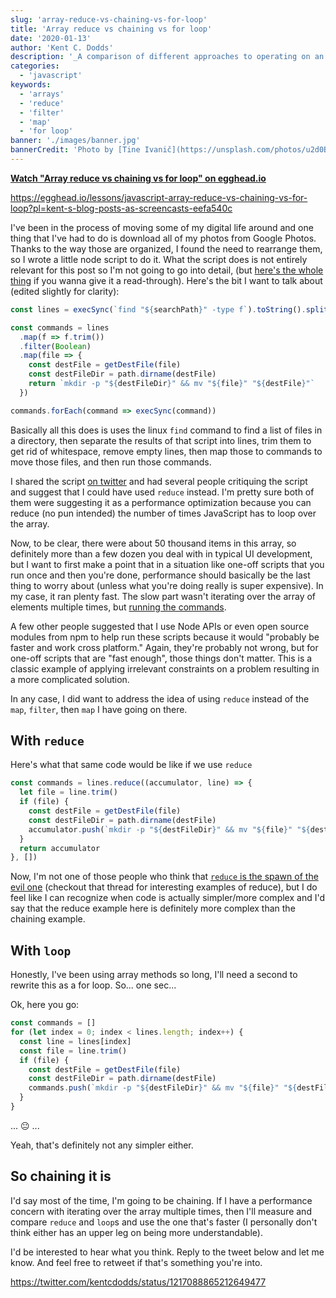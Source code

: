 ```yaml
---
slug: 'array-reduce-vs-chaining-vs-for-loop'
title: 'Array reduce vs chaining vs for loop'
date: '2020-01-13'
author: 'Kent C. Dodds'
description: '_A comparison of different approaches to operating on an array_'
categories:
  - 'javascript'
keywords:
  - 'arrays'
  - 'reduce'
  - 'filter'
  - 'map'
  - 'for loop'
banner: './images/banner.jpg'
bannerCredit: 'Photo by [Tine Ivanič](https://unsplash.com/photos/u2d0BPZFXOY)'
---
```


**[Watch "Array reduce vs chaining vs for loop" on egghead.io](https://egghead.io/lessons/javascript-array-reduce-vs-chaining-vs-for-loop?pl=kent-s-blog-posts-as-screencasts-eefa540c)**

https://egghead.io/lessons/javascript-array-reduce-vs-chaining-vs-for-loop?pl=kent-s-blog-posts-as-screencasts-eefa540c

I've been in the process of moving some of my digital life around and one thing
that I've had to do is download all of my photos from Google Photos. Thanks to
the way those are organized, I found the need to rearrange them, so I wrote a
little node script to do it. What the script does is not entirely relevant for
this post so I'm not going to go into detail, (but
[here's the whole thing](https://gist.github.com/kentcdodds/59daa81d46ba51b926a6a2f044aa5ad6)
if you wanna give it a read-through). Here's the bit I want to talk about
(edited slightly for clarity):

```javascript
const lines = execSync(`find "${searchPath}" -type f`).toString().split('\n')

const commands = lines
  .map(f => f.trim())
  .filter(Boolean)
  .map(file => {
    const destFile = getDestFile(file)
    const destFileDir = path.dirname(destFile)
    return `mkdir -p "${destFileDir}" && mv "${file}" "${destFile}"`
  })

commands.forEach(command => execSync(command))
```

Basically all this does is uses the linux `find` command to find a list of files
in a directory, then separate the results of that script into lines, trim them
to get rid of whitespace, remove empty lines, then map those to commands to move
those files, and then run those commands.

I shared the script
[on twitter](https://twitter.com/kentcdodds/status/1215785900413599744) and had
several people critiquing the script and suggest that I could have used `reduce`
instead. I'm pretty sure both of them were suggesting it as a performance
optimization because you can reduce (no pun intended) the number of times
JavaScript has to loop over the array.

Now, to be clear, there were about 50 thousand items in this array, so
definitely more than a few dozen you deal with in typical UI development, but I
want to first make a point that in a situation like one-off scripts that you run
once and then you're done, performance should basically be the last thing to
worry about (unless what you're doing really is super expensive). In my case, it
ran plenty fast. The slow part wasn't iterating over the array of elements
multiple times, but
[running the commands](https://twitter.com/kentcdodds/status/1215810104261369856).

A few other people suggested that I use Node APIs or even open source modules
from npm to help run these scripts because it would "probably be faster and work
cross platform." Again, they're probably not wrong, but for one-off scripts that
are "fast enough", those things don't matter. This is a classic example of
applying irrelevant constraints on a problem resulting in a more complicated
solution.

In any case, I did want to address the idea of using `reduce` instead of the
`map`, `filter`, then `map` I have going on there.

## With `reduce`

Here's what that same code would be like if we use `reduce`

```javascript
const commands = lines.reduce((accumulator, line) => {
  let file = line.trim()
  if (file) {
    const destFile = getDestFile(file)
    const destFileDir = path.dirname(destFile)
    accumulator.push(`mkdir -p "${destFileDir}" && mv "${file}" "${destFile}"`)
  }
  return accumulator
}, [])
```

Now, I'm not one of those people who think that
[`reduce` is the spawn of the evil one](https://twitter.com/jaffathecake/status/1213077702300852224)
(checkout that thread for interesting examples of reduce), but I do feel like I
can recognize when code is actually simpler/more complex and I'd say that the
reduce example here is definitely more complex than the chaining example.

## With `loop`

Honestly, I've been using array methods so long, I'll need a second to rewrite
this as a for loop. So... one sec...

Ok, here you go:

```javascript
const commands = []
for (let index = 0; index < lines.length; index++) {
  const line = lines[index]
  const file = line.trim()
  if (file) {
    const destFile = getDestFile(file)
    const destFileDir = path.dirname(destFile)
    commands.push(`mkdir -p "${destFileDir}" && mv "${file}" "${destFile}"`)
  }
}
```

... 😐 ...

Yeah, that's definitely not any simpler either.

## So chaining it is

I'd say most of the time, I'm going to be chaining. If I have a performance
concern with iterating over the array multiple times, then I'll measure and
compare `reduce` and `loop`s and use the one that's faster (I personally don't
think either has an upper leg on being more understandable).

I'd be interested to hear what you think. Reply to the tweet below and let me
know. And feel free to retweet if that's something you're into.

https://twitter.com/kentcdodds/status/1217088865212649477

